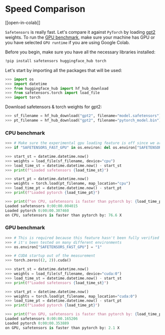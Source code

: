 <!-- DISABLE-FRONTMATTER-SECTIONS -->

# Speed Comparison

[[open-in-colab]]

`Safetensors` is really fast. Let's compare it against `PyTorch` by loading [gpt2](https://huggingface.co/gpt2) weights. To run the [GPU benchmark](#gpu-benchmark), make sure your machine has GPU or you have selected `GPU runtime` if you are using Google Colab.

Before you begin, make sure you have all the necessary libraries installed:

```bash
!pip install safetensors huggingface_hub torch
```

Let's start by importing all the packages that will be used:

```py
>>> import os
>>> import datetime
>>> from huggingface_hub import hf_hub_download
>>> from safetensors.torch import load_file
>>> import torch
```

Download safetensors & torch weights for gpt2:

```py
>>> sf_filename = hf_hub_download("gpt2", filename="model.safetensors")
>>> pt_filename = hf_hub_download("gpt2", filename="pytorch_model.bin")
```

### CPU benchmark

```py
>>> # Make sure the experimental gpu loading feature is off since we are testing CPU here
>>> if "SAFETENSORS_FAST_GPU" in os.environ: del os.environ["SAFETENSORS_FAST_GPU"]

>>> start_st = datetime.datetime.now()
>>> weights = load_file(sf_filename, device="cpu")
>>> load_time_st = datetime.datetime.now() - start_st
>>> print(f"Loaded safetensors {load_time_st}")

>>> start_pt = datetime.datetime.now()
>>> weights = torch.load(pt_filename, map_location="cpu")
>>> load_time_pt = datetime.datetime.now() - start_pt
>>> print(f"Loaded pytorch {load_time_pt}")

>>> print(f"on CPU, safetensors is faster than pytorch by: {load_time_pt/load_time_st:.1f} X")
Loaded safetensors 0:00:00.004015
Loaded pytorch 0:00:00.307460
on CPU, safetensors is faster than pytorch by: 76.6 X
```


### GPU benchmark

```py
>>> # This is required because this feature hasn't been fully verified yet, but 
>>> # it's been tested on many different environments
>>> os.environ["SAFETENSORS_FAST_GPU"] = "1"

>>> # CUDA startup out of the measurement
>>> torch.zeros((2, 2)).cuda()

>>> start_st = datetime.datetime.now()
>>> weights = load_file(sf_filename, device="cuda:0")
>>> load_time_st = datetime.datetime.now() - start_st
>>> print(f"Loaded safetensors {load_time_st}")

>>> start_pt = datetime.datetime.now()
>>> weights = torch.load(pt_filename, map_location="cuda:0")
>>> load_time_pt = datetime.datetime.now() - start_pt
>>> print(f"Loaded pytorch {load_time_pt}")

>>> print(f"on GPU, safetensors is faster than pytorch by: {load_time_pt/load_time_st:.1f} X")
Loaded safetensors 0:00:00.165206
Loaded pytorch 0:00:00.353889
on GPU, safetensors is faster than pytorch by: 2.1 X
```
